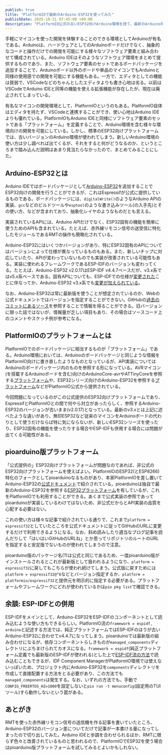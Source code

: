 ```yaml
---
publish: true
title: "PlatformIOで最新のArduino-ESP32を使ってみた"
publishDate: 2025-10-31 07:45:00 +09:00
description: "PlatformIO公式の古いESP32向けArduino環境を捨て、最新のArduino環境を使う方法とその理屈をまとめてみた話。"
---
```


手軽にマイコンを使った開発を体験することのできる環境としてArduinoが有名である。Arduinoは、ハードウェアとしてのArduinoボードだけでなく、抽象的なコードと操作だけでの開発を可能にする様々なソフトウェア要素と組み合わせて構成されている。Arduino IDEはそのようなソフトウェア環境をまとめて提供するものであり、また、ソフトウェア要素のセットであるボードパッケージを追加することで、Arduinoボード以外のボードや単品のマイコンでもArduinoと同様の使用感での開発を可能にする機能もある。一方で、エディタとしての機能は貧弱で、VSCodeなどのちゃんとしたエディタよりも書き心地は劣る。以前はVSCodeでArduino IDEと同等の機能を使える拡張機能が存在したが、現在は廃止されてしまっている。

有名なマイコンの開発環境として、PlatformIOというのもある。PlatformIO自体はエディタを持たず、VSCodeと連携することができ、使い心地はArduino IDEよりも優れている。PlatformIOもArduino IDEと同様にソフトウェア要素のセットである「プラットフォーム」を定義することで、Arduino環境を含む様々な環境向けの開発を可能にしている。しかし、標準のESP32向けプラットフォームでは、古いバージョンのArduino環境が使われてしまう。新しいArduino環境の使い方は少し調べれば出てくるが、それをすると何がどうなるのか、というところまで踏み込んだ説明はあまり見当たらなかったので、まとめてみることにした。

## Arduino-ESP32とは

Arduino IDEではボードパッケージとして[Arduino-ESP32](https://github.com/espressif/arduino-esp32)を追加することでESP32向けの開発を行うことができるが、これはEspressifが公式に提供しているものである。ボードパッケージには、`digitalWrite()`のようなArduino APIの実装、`gcc`などのビルドツールや`esptool`のような書き込みツール(の入手先)とその使い方、などが含まれており、抽象化レイヤのようなものだとも言える。

実装されているAPIには、Arduino APIだけでなく、ESP32固有の機能を簡単に使うためのAPIも含まれている。たとえば、赤外線リモコン信号の送受信に特化したモジュールであるRMTの操作も簡略化されている。

Arduino-ESP32にはいくつかバージョンがあり、特にESP32固有のAPIについてはバージョンによって仕様が異なっているものもある。また、新しいチップに対応していたり、APIが変わっていないものでも実装が改善されている可能性もある。実装に使われるフレームワークであるESP-IDFのバージョンも変わってくる。たとえば、Arduino-ESP32 v2.0.17はESP-IDF v4.4.7ベースだが、v3.x系ではv5.x系ベースである。固有APIについても、ESP-IDFでの仕様が[変更された](https://docs.espressif.com/projects/esp-idf/en/v5.5/esp32/migration-guides/release-5.x/5.0/peripherals.html)ことに伴なってか、Arduino-ESP32 v3.x系でも[変更が加えられている](https://docs.espressif.com/projects/arduino-esp32/en/latest/migration_guides/2.x_to_3.0.html)。

なお、Arduino-ESP32は常に最新版を使うことが想定されているのか、Webの公式ドキュメントではバージョンを指定することができない。GitHubの[過去のコミットにあるソース](https://github.com/espressif/arduino-esp32/tree/2.0.17/docs)を参照することで情報を得ることができる。旧バージョンに限った話ではないが、情報量が乏しい項目もあり、その場合はソースコード上のコメントやスケッチ例が参考になる。

## PlatformIOのプラットフォームとは

PlatformIOでのボードパッケージに相当するものが「プラットフォーム」である。Arduino環境においては、Arduinoのボードパッケージと同じような情報をPlatformIO向けに書き直したようなものとなっているが、API実装についてはArduinoのボードパッケージ内のものを参照する形になっている。AVRマイコン(を搭載するArduinoボードを含む)向けのArduinoCore-avrやATTinyCoreを参照する[プラットフォーム](https://github.com/platformio/platform-atmelavr)や、ESP32シリーズ向けのArduino-ESP32を参照する[プラットフォーム](https://github.com/platformio/platform-espressif32)などがPlatformIO公式から提供されている。

今回問題になっているのがこの公式提供のESP32向けプラットフォームであり、EspressifとPlatformIOとの間で何やら対立があったらしく、参照するArduino-ESP32のバージョンが古いまま(v2.0.17)となっている。最新のv3.xとは上記に述べたような違いがあり、無印ESP32など従来のマイコンをArduinoボードの代わりとして使うだけならば特に気にならないが、新しいESP32シリーズを使ったり、ESP32固有の機能を使ったりする場合やESP-IDFも併用する場合には問題が出てくる可能性がある。

## pioarduino版プラットフォーム

「公式提供の」ESP32向けプラットフォームが問題なのであれば、非公式のESP32向けプラットフォームを使えばよい。PlatformIOのESP32(とESP8266)特化のフォークとしてpioarduinoなるものがあり、本家PlatformIOを差し置いてArduino-ESP32の[公式ドキュメント](https://docs.espressif.com/projects/arduino-esp32/en/latest/third_party/pioarduino.html)で紹介されている。pioarduinoは独自で最新のArduino-ESP32を参照する[ESP32プラットフォーム](https://github.com/pioarduino/platform-espressif32)を有しているが、これをPlatformIOでも利用することができる。あくまで公式実装の参照であってpioarduinoが実装しているわけではないため、非公式だからとAPI実装の品質を心配する必要はない。

これの使い方は様々な記事で紹介されている通りで、これまで`platform = espressif32`としていたところを公式ドキュメントに従ってGitHubのURLに変更するだけで利用できるようになる。なお、斜め読みしたり適当なブログ記事を読んだりして「はいはいGitHubのURLね」とか思ってリポジトリのルートのURLを指定すると安定版でないものが使われてしまうので注意。

pioarduino版のパッケージ名(?)は公式と同じであるため、一度pioarduino版がインストールされるとこれが最新版として扱われるようになり、`platform = espressif32`に戻してもこちらが使われ続けてしまう。公式版に戻すためには`platform = espressif32@^6`などとバージョン指定するか、`platform = platformio/espressif32`と提供元を明示的に指定する必要がある。プラットフォームやフレームワークにどれが使われているかは`pio pkg list`で確認できる。

## 余談: ESP-IDFとの併用

ESP-IDFをメインとして、Arduino-ESP32をESP-IDFのコンポーネントとして読み込むような使い方もできるらしい。PlatformIO流の`framework = espidf, arduino`と記述する方法では、純正プラットフォームではESP-IDFのほうが古いArduino-ESP32に合わせてv4.4.7になってしまう。pioarduinoでは最新版の組み合わせになるが、依存コンポーネントらしきものが`managed_components`ディレクトリにぶちまけられてカオスになる。`framework = espidf`(純正プラットフォーム定義でも最新版のESP-IDFが使われる)とした上で[ESP-IDF流の方法](https://docs.espressif.com/projects/arduino-esp32/en/latest/esp-idf_component.html)で読み込むこともできるが、IDF Component ManagerがPlatformIO環境では使えないっぽいため、プロジェクト内にArduino-ESP32を`components`ディレクトリを作成して直接配置する方法をとる必要があり、この方法でも`managed_components`は発生する。なお、いずれの方法でも、手動で`CONFIG_FREERTOS_HZ=1000`を設定しないと`pio run -t menuconfig`(設定用のTUIツール)すら動作しないという罠がある。

## あとがき

RMTを使った赤外線リモコン信号の送信機を作る記事を書いていたところ、Arduino-ESP32のバージョン差についてだけで記事が一本書ける量になってしまったので切り出してみた。Arduino IDEと歩調を合わせられるほか、RMTに限らず色々と改善されているものと思われるので、PlatformIOでESP32を使う場合はpioarduino版プラットフォームを試してみるとよいかもしれない。